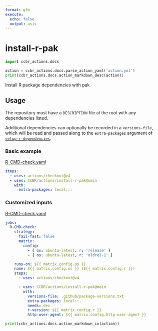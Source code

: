```yaml
---
format: gfm
execute:
  echo: false
  output: asis
---
```


# install-r-pak

```python
import ccbr_actions.docs

action = ccbr_actions.docs.parse_action_yaml('action.yml')
print(ccbr_actions.docs.action_markdown_desc(action))
```

Install R package dependencies with pak

## Usage

The repository must have a `DESCRIPTION` file at the root with any dependencies
listed.

Additional dependencies can optionally be recorded in a `versions-file`, which
will be read and passed along to the `extra-packages` argument of
[`setup-r-dependencies`](https://github.com/r-lib/actions/tree/v2-branch/setup-r-dependencies).

### Basic example

[R-CMD-check.yaml](/examples/R-CMD-check.yaml)

```yaml
steps:
  - uses: actions/checkout@v4
  - uses: CCBR/actions/install-r-pak@main
    with:
      extra-packages: local::.
```

### Customized inputs

[R-CMD-check.yaml](/examples/R-CMD-check.yaml)

```yaml
jobs:
  R-CMD-check:
    strategy:
      fail-fast: false
      matrix:
        config:
          - { os: ubuntu-latest, r: 'release' }
          - { os: ubuntu-latest, r: 'oldrel-1' }

    runs-on: ${{ matrix.config.os }}
    name: ${{ matrix.config.os }} (${{ matrix.config.r }})
    steps:
      - uses: actions/checkout@v4

      - uses: CCBR/actions/install-r-pak@main
        with:
          versions-file: .github/package-versions.txt
          extra-packages: local::.
          needs: dev
          r-version: ${{ matrix.config.r }}
          http-user-agent: ${{ matrix.config.http-user-agent }}
```

```python
print(ccbr_actions.docs.action_markdown_io(action))
```
